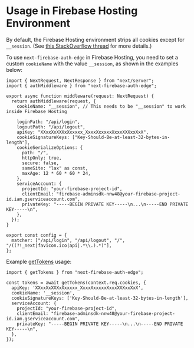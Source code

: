 # Usage in Firebase Hosting Environment

By default, the Firebase Hosting environment strips all cookies except for `__session`. (See [this StackOverflow thread](https://stackoverflow.com/questions/44929653/firebase-cloud-function-wont-store-cookie-named-other-than-session) for more details.)

To use `next-firebase-auth-edge` in Firebase Hosting, you need to set a custom `cookieName` with the value `__session`, as shown in the examples below:

```tsx filename="middleware.ts"
import { NextRequest, NextResponse } from "next/server";
import { authMiddleware } from "next-firebase-auth-edge";

export async function middleware(request: NextRequest) {
  return authMiddleware(request, {
    cookieName: "__session", // This needs to be "__session" to work inside Firebase Hosting

    loginPath: "/api/login",
    logoutPath: "/api/logout",
    apiKey: "XXxxXxXXXxXxxxxx_XxxxXxxxxxXxxxXXXxxXxX",
    cookieSignatureKeys: ["Key-Should-Be-at-least-32-bytes-in-length"],
    cookieSerializeOptions: {
      path: "/",
      httpOnly: true,
      secure: false,
      sameSite: "lax" as const,
      maxAge: 12 * 60 * 60 * 24,
    },
    serviceAccount: {
      projectId: "your-firebase-project-id",
      clientEmail: "firebase-adminsdk-nnw48@your-firebase-project-id.iam.gserviceaccount.com",
      privateKey: "-----BEGIN PRIVATE KEY-----\n...\n-----END PRIVATE KEY-----\n",
    },
  });
}

export const config = {
  matcher: ["/api/login", "/api/logout", "/", "/((?!_next|favicon.ico|api|.*\\.).*)"],
};
```

Example [getTokens](/docs/usage/server-components) usage:

```tsx
import { getTokens } from "next-firebase-auth-edge";

const tokens = await getTokens(context.req.cookies, {
  apiKey: 'XXxxXxXXXxXxxxxx_XxxxXxxxxxXxxxXXXxxXxX',
  cookieName: '__session',
  cookieSignatureKeys: ['Key-Should-Be-at-least-32-bytes-in-length'],
  serviceAccount: {
    projectId: "your-firebase-project-id",
    clientEmail: "firebase-adminsdk-nnw48@your-firebase-project-id.iam.gserviceaccount.com",
    privateKey: "-----BEGIN PRIVATE KEY-----\n...\n-----END PRIVATE KEY-----\n",
  },
});
```
